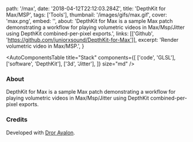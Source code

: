   path: '/max',
  date: '2018-04-12T22:12:03.284Z',
  title: 'DepthKit for Max/MSP',
  tags: ['Tools'],
  thumbnail: '/images/gifs/max.gif',
  cover: 'max.png',
  embed: '',
  about:
    'DepthKit for Max is a sample Max patch demonstrating a workflow for playing volumetric videos in Max/Msp/Jitter using DepthKit combined-per-pixel exports.',
  links: [['Github', 'https://github.com/juniorxsound/DepthKit-for-Max']],
  excerpt: 'Render volumetric video in Max/MSP.',
}

<AutoComponentsTable
  title="Stack"
  components={[
    ['code', 'GLSL'],
    ['software', 'DepthKit'],
    ['3d', 'Jitter'],
  ]}
  size="md"
/>

### About

DepthKit for Max is a sample Max patch demonstrating a workflow for playing volumetric videos in Max/Msp/Jitter using DepthKit combined-per-pixel exports.

### Credits

Developed with <a href="https://drorayalon.com" target="_blank">Dror Ayalon</a>.
